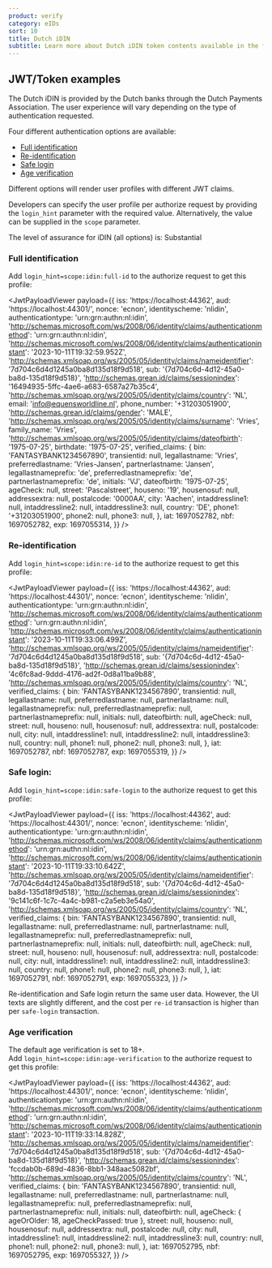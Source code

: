 ```yaml
---
product: verify
category: eIDs
sort: 10
title: Dutch iDIN
subtitle: Learn more about Dutch iDIN token contents available in the four different user profiles.
---
```




## JWT/Token examples

The Dutch iDIN is provided by the Dutch banks through the Dutch Payments Association. The user experience will vary depending on the type of authentication requested.

Four different authentication options are available:

- [Full identification](/verify/e-ids/dutch-idin/#full-identification)
- [Re-identification](/verify/e-ids/dutch-idin/#re-identification)
- [Safe login](/verify/e-ids/dutch-idin/#safe-login)
- [Age verification](/verify/e-ids/dutch-idin/#age-verification)

Different options will render user profiles with different JWT claims.

Developers can specify the user profile per authorize request by providing the `login_hint` parameter with the required value. Alternatively, the value can be supplied in the `scope` parameter.

<Highlight icon="info">

The level of assurance for iDIN (all options) is: Substantial

</Highlight>

### Full identification

Add `login_hint=scope:idin:full-id` to the authorize request to get this profile:

<JwtPayloadViewer
  payload={{
    iss: 'https://localhost:44362',
    aud: 'https://localhost:44301/',
    nonce: 'ecnon',
    identityscheme: 'nlidin',
    authenticationtype: 'urn:grn:authn:nl:idin',
    'http://schemas.microsoft.com/ws/2008/06/identity/claims/authenticationmethod': 'urn:grn:authn:nl:idin',
    'http://schemas.microsoft.com/ws/2008/06/identity/claims/authenticationinstant': '2023-10-11T19:32:59.952Z',
    'http://schemas.xmlsoap.org/ws/2005/05/identity/claims/nameidentifier': '7d704c6d4d1245a0ba8d135d18f9d518',
    sub: '{7d704c6d-4d12-45a0-ba8d-135d18f9d518}',
    'http://schemas.grean.id/claims/sessionindex': '16494935-5ffc-4ae6-a683-6587a27b35c4',
    'http://schemas.xmlsoap.org/ws/2005/05/identity/claims/country': 'NL',
    email: 'info@equensworldline.nl',
    phone_number: '+31203051900',
    'http://schemas.grean.id/claims/gender': 'MALE',
    'http://schemas.xmlsoap.org/ws/2005/05/identity/claims/surname': 'Vries',
    family_name: 'Vries',
    'http://schemas.xmlsoap.org/ws/2005/05/identity/claims/dateofbirth': '1975-07-25',
    birthdate: '1975-07-25',
    verified_claims: {
      bin: 'FANTASYBANK1234567890',
      transientid: null,
      legallastname: 'Vries',
      preferredlastname: 'Vries-Jansen',
      partnerlastname: 'Jansen',
      legallastnameprefix: 'de',
      preferredlastnameprefix: 'de',
      partnerlastnameprefix: 'de',
      initials: 'VJ',
      dateofbirth: '1975-07-25',
      ageCheck: null,
      street: 'Pascalstreet',
      houseno: '19',
      housenosuf: null,
      addressextra: null,
      postalcode: '0000AA',
      city: 'Aachen',
      intaddressline1: null,
      intaddressline2: null,
      intaddressline3: null,
      country: 'DE',
      phone1: '+31203051900',
      phone2: null,
      phone3: null,
    },
    iat: 1697052782,
    nbf: 1697052782,
    exp: 1697055314,
  }}
/>

### Re-identification

Add `login_hint=scope:idin:re-id` to the authorize request to get this profile:

<JwtPayloadViewer
  payload={{
    iss: 'https://localhost:44362',
    aud: 'https://localhost:44301/',
    nonce: 'ecnon',
    identityscheme: 'nlidin',
    authenticationtype: 'urn:grn:authn:nl:idin',
    'http://schemas.microsoft.com/ws/2008/06/identity/claims/authenticationmethod': 'urn:grn:authn:nl:idin',
    'http://schemas.microsoft.com/ws/2008/06/identity/claims/authenticationinstant': '2023-10-11T19:33:06.499Z',
    'http://schemas.xmlsoap.org/ws/2005/05/identity/claims/nameidentifier': '7d704c6d4d1245a0ba8d135d18f9d518',
    sub: '{7d704c6d-4d12-45a0-ba8d-135d18f9d518}',
    'http://schemas.grean.id/claims/sessionindex': '4c6fc8ad-9ddd-4176-ad2f-0d8a11ba9b88',
    'http://schemas.xmlsoap.org/ws/2005/05/identity/claims/country': 'NL',
    verified_claims: {
      bin: 'FANTASYBANK1234567890',
      transientid: null,
      legallastname: null,
      preferredlastname: null,
      partnerlastname: null,
      legallastnameprefix: null,
      preferredlastnameprefix: null,
      partnerlastnameprefix: null,
      initials: null,
      dateofbirth: null,
      ageCheck: null,
      street: null,
      houseno: null,
      housenosuf: null,
      addressextra: null,
      postalcode: null,
      city: null,
      intaddressline1: null,
      intaddressline2: null,
      intaddressline3: null,
      country: null,
      phone1: null,
      phone2: null,
      phone3: null,
    },
    iat: 1697052787,
    nbf: 1697052787,
    exp: 1697055319,
  }}
/>

### Safe login:

Add `login_hint=scope:idin:safe-login` to the authorize request to get this profile:

<JwtPayloadViewer
  payload={{
    iss: 'https://localhost:44362',
    aud: 'https://localhost:44301/',
    nonce: 'ecnon',
    identityscheme: 'nlidin',
    authenticationtype: 'urn:grn:authn:nl:idin',
    'http://schemas.microsoft.com/ws/2008/06/identity/claims/authenticationmethod': 'urn:grn:authn:nl:idin',
    'http://schemas.microsoft.com/ws/2008/06/identity/claims/authenticationinstant': '2023-10-11T19:33:10.642Z',
    'http://schemas.xmlsoap.org/ws/2005/05/identity/claims/nameidentifier': '7d704c6d4d1245a0ba8d135d18f9d518',
    sub: '{7d704c6d-4d12-45a0-ba8d-135d18f9d518}',
    'http://schemas.grean.id/claims/sessionindex': '9c141c6f-1c7c-4a4c-b981-c2a5eb3e54a0',
    'http://schemas.xmlsoap.org/ws/2005/05/identity/claims/country': 'NL',
    verified_claims: {
      bin: 'FANTASYBANK1234567890',
      transientid: null,
      legallastname: null,
      preferredlastname: null,
      partnerlastname: null,
      legallastnameprefix: null,
      preferredlastnameprefix: null,
      partnerlastnameprefix: null,
      initials: null,
      dateofbirth: null,
      ageCheck: null,
      street: null,
      houseno: null,
      housenosuf: null,
      addressextra: null,
      postalcode: null,
      city: null,
      intaddressline1: null,
      intaddressline2: null,
      intaddressline3: null,
      country: null,
      phone1: null,
      phone2: null,
      phone3: null,
    },
    iat: 1697052791,
    nbf: 1697052791,
    exp: 1697055323,
  }}
/>

Re-identification and Safe login return the same user data. However, the UI texts are slightly different, and the cost per `re-id` transaction is higher than per `safe-login` transaction.

### Age verification

The default age verification is set to 18+.  
Add `login_hint=scope:idin:age-verification` to the authorize request to get this profile:

<JwtPayloadViewer
  payload={{
    iss: 'https://localhost:44362',
    aud: 'https://localhost:44301/',
    nonce: 'ecnon',
    identityscheme: 'nlidin',
    authenticationtype: 'urn:grn:authn:nl:idin',
    'http://schemas.microsoft.com/ws/2008/06/identity/claims/authenticationmethod': 'urn:grn:authn:nl:idin',
    'http://schemas.microsoft.com/ws/2008/06/identity/claims/authenticationinstant': '2023-10-11T19:33:14.828Z',
    'http://schemas.xmlsoap.org/ws/2005/05/identity/claims/nameidentifier': '7d704c6d4d1245a0ba8d135d18f9d518',
    sub: '{7d704c6d-4d12-45a0-ba8d-135d18f9d518}',
    'http://schemas.grean.id/claims/sessionindex': 'fccdab0b-689d-4836-8bb1-348aac5082bf',
    'http://schemas.xmlsoap.org/ws/2005/05/identity/claims/country': 'NL',
    verified_claims: {
      bin: 'FANTASYBANK1234567890',
      transientid: null,
      legallastname: null,
      preferredlastname: null,
      partnerlastname: null,
      legallastnameprefix: null,
      preferredlastnameprefix: null,
      partnerlastnameprefix: null,
      initials: null,
      dateofbirth: null,
      ageCheck: { ageOrOlder: 18, ageCheckPassed: true },
      street: null,
      houseno: null,
      housenosuf: null,
      addressextra: null,
      postalcode: null,
      city: null,
      intaddressline1: null,
      intaddressline2: null,
      intaddressline3: null,
      country: null,
      phone1: null,
      phone2: null,
      phone3: null,
    },
    iat: 1697052795,
    nbf: 1697052795,
    exp: 1697055327,
  }}
/>
